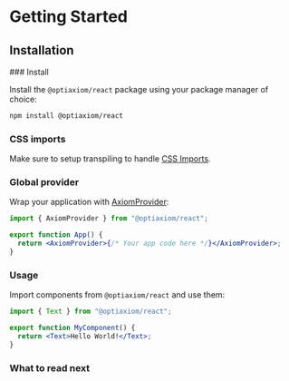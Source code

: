 
# Getting Started

## Installation

<Steps>
### Install

Install the `@optiaxiom/react` package using your package manager of choice:

```sh npm2yarn
npm install @optiaxiom/react
```

### CSS imports

Make sure to setup transpiling to handle [CSS Imports](/getting-started/css-imports).

### Global provider

Wrap your application with [AxiomProvider](/components/axiom-provider):

```jsx
import { AxiomProvider } from "@optiaxiom/react";

export function App() {
  return <AxiomProvider>{/* Your app code here */}</AxiomProvider>;
}
```

### Usage

Import components from `@optiaxiom/react` and use them:

```jsx
import { Text } from "@optiaxiom/react";

export function MyComponent() {
  return <Text>Hello World!</Text>;
}
```

</Steps>

### What to read next

<Cards mt="md" />
